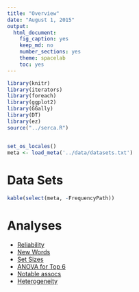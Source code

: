 ```yaml
---
title: "Overview"
date: "August 1, 2015"
output: 
  html_document: 
    fig_caption: yes
    keep_md: no
    number_sections: yes
    theme: spacelab
    toc: yes
---
```

```r
library(knitr)
library(iterators)
library(foreach)
library(ggplot2)
library(GGally)
library(DT)
library(ez)
source("../serca.R")


set_os_locales()
meta <- load_meta('../data/datasets.txt')

```

# Data Sets
```r
kable(select(meta, -FrequencyPath))
```

# Analyses
* [Reliability](reliability.html)
* [New Words](new_words.html)
* [Set Sizes](set_sizes.html)
* [ANOVA for Top 6](anova_top6.html)
* [Notable assocs](notable.html)
* [Heterogeneity](heterog.html)



